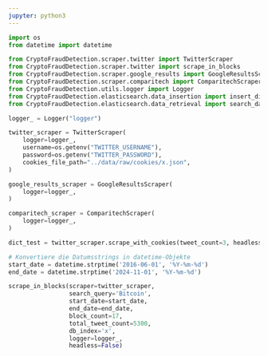 ```yaml
---
jupyter: python3
---
```


```python
import os
from datetime import datetime

from CryptoFraudDetection.scraper.twitter import TwitterScraper
from CryptoFraudDetection.scraper.twitter import scrape_in_blocks
from CryptoFraudDetection.scraper.google_results import GoogleResultsScraper
from CryptoFraudDetection.scraper.comparitech import ComparitechScraper
from CryptoFraudDetection.utils.logger import Logger
from CryptoFraudDetection.elasticsearch.data_insertion import insert_dict
from CryptoFraudDetection.elasticsearch.data_retrieval import search_data

logger_ = Logger("logger")
```

```python
twitter_scraper = TwitterScraper(
    logger=logger_,
    username=os.getenv("TWITTER_USERNAME"),
    password=os.getenv("TWITTER_PASSWORD"),
    cookies_file_path="../data/raw/cookies/x.json",
)

google_results_scraper = GoogleResultsScraper(
    logger=logger_,
)

comparitech_scraper = ComparitechScraper(
    logger=logger_,
)
```

```python
dict_test = twitter_scraper.scrape_with_cookies(tweet_count=3, headless=False)
```

```python


# Konvertiere die Datumsstrings in datetime-Objekte
start_date = datetime.strptime('2016-06-01', '%Y-%m-%d')
end_date = datetime.strptime('2024-11-01', '%Y-%m-%d')
```

```python
scrape_in_blocks(scraper=twitter_scraper, 
                 search_query='Bitcoin', 
                 start_date=start_date, 
                 end_date=end_date, 
                 block_count=17, 
                 total_tweet_count=5300,
                 db_index='x',
                 logger=logger_,
                 headless=False)
```

